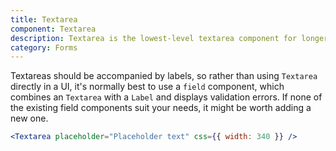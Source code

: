 ```yaml
---
title: Textarea
component: Textarea
description: Textarea is the lowest-level textarea component for longer text.
category: Forms
---
```


Textareas should be accompanied by labels, so rather than using `Textarea` directly in a UI, it's normally best to use a `field` component, which combines an `Textarea` with a `Label` and displays validation errors. If none of the existing field components suit your needs, it might be worth adding a new one.

```jsx live
<Textarea placeholder="Placeholder text" css={{ width: 340 }} />
```
